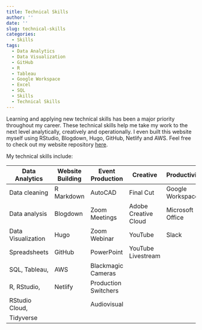 ```yaml
---
title: Technical Skills
author: ''
date: ''
slug: technical-skills
categories:
  - Skills
tags:
  - Data Analytics
  - Data Visualization
  - GitHub
  - R
  - Tableau
  - Google Workspace
  - Excel
  - SQL
  - Skills
  - Technical Skills
---
```


Learning and applying new technical skills has been a major priority throughout my career. These technical skills help me take my work to the next level analytically, creatively and operationally. I even built this website myself using RStudio, Blogdown, Hugo, GitHub, Netlify and AWS. Feel free to check out my website repository <a href="https://github.com/joeypetosa/portfolio" target="_blank">here</a>.  

My technical skills include: 

| **Data Analytics** | **Website Building** | **Event Production** | **Creative**         | **Productivity** |
| ------------------ | -------------------- | -------------------- | -------------------- | ---------------- |
| Data cleaning      | R Markdown           | AutoCAD              | Final Cut            | Google Workspace |
| Data analysis      | Blogdown             | Zoom Meetings        | Adobe Creative Cloud | Microsoft Office |
| Data Visualization | Hugo                 | Zoom Webinar         | YouTube              | Slack            |
| Spreadsheets       | GitHub               | PowerPoint           | YouTube Livestream   |                  |
| SQL, Tableau,      | AWS                  | Blackmagic Cameras   |                      |                  |
| R, RStudio,        | Netlify              | Production Switchers |                      |                  |
| RStudio Cloud,     |                      | Audiovisual          |                      |                  |
| Tidyverse          |                      |                      |                      |                  |

  
